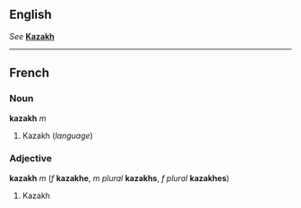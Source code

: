 {{See|Kazakh}}

==English==
''See'' '''[[Kazakh]]'''

----
==French==
===Noun===
'''kazakh''' ''m''

#Kazakh (''language'')

===Adjective===
'''kazakh''' ''m'' (''f'' '''kazakhe''', ''m plural'' '''kazakhs''', ''f plural'' '''kazakhes''')

#Kazakh